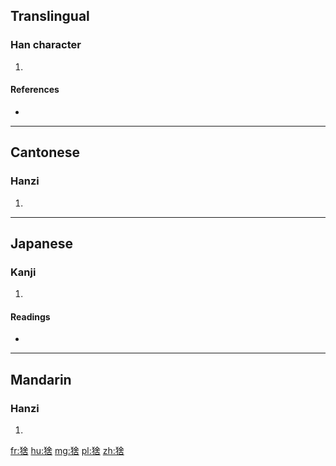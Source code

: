 ==Translingual==

===Han character===
{{Han char|rn=94|rad=犬|as=08|sn=11|four=48264|canj=KHOMR}}

# {{defn|Han|sort=犬08}}

====References====
* {{Han ref|kx=0714.051|dkj=20511|dj=1126.020|hdz=21354.020|uh=731E|ud=29470|bh=D669|bd=54889}}

----

==Cantonese==

===Hanzi===
{{yue-hanzi|jyut=|y=se3}}

# {{defn|lang=yue|sort=犬08}}

----

==Japanese==

===Kanji===
{{ja-kanji|grade=|rs=犬08}}

# {{defn|lang=ja|sort=犬08}}

====Readings====
* {{ja-readings|on=[[しゃ]] (sha)|kun=|nanori=}}

----

==Mandarin==

===Hanzi===
{{cmn-hanzi|pin=[[shè]] ([[she4]])|wg=she<sup>4</sup>}}

# {{defn|lang=cmn|sort=犬08}}

[[fr:猞]]
[[hu:猞]]
[[mg:猞]]
[[pl:猞]]
[[zh:猞]]